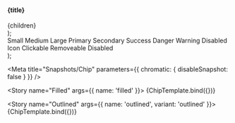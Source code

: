 
  <section>
    <h4>{title}</h4>
    <div style={{ display: 'flex', gap: '10px' }}>{children}</div>
  </section>
);

  <div>
    <Container title="Sizes">
      <Chip size="small" {...props}>
        Small
      </Chip>
      <Chip size="medium" {...props}>
        Medium
      </Chip>
      <Chip size="large" {...props}>
        Large
      </Chip>
    </Container>
    <Container title="Colors">
      <Chip color="primary" {...props}>
        Primary
      </Chip>
      <Chip color="secondary" {...props}>
        Secondary
      </Chip>
      <Chip color="success" {...props}>
        Success
      </Chip>
      <Chip color="danger" {...props}>
        Danger
      </Chip>
      <Chip color="warning" {...props}>
        Warning
      </Chip>
      <Chip color="disabled" {...props}>
        Disabled
      </Chip>
    </Container>
    <Container title="Icon">
      <Chip icon="settings" {...props}>
        Icon
      </Chip>
    </Container>
    <Container title="Clickable">
      <Chip clickable {...props}>
        Clickable
      </Chip>
    </Container>
    <Container title="Removeable">
      <Chip removeable {...props}>
        Removeable
      </Chip>
    </Container>
    <Container title="Disabled">
      <Chip disabled {...props}>
        Disabled
      </Chip>
    </Container>
  </div>
);

<Meta title="Snapshots/Chip" parameters={{ chromatic: { disableSnapshot: false } }} />

<Story name="Filled" args={{ name: 'filled' }}>
  {ChipTemplate.bind({})}
</Story>

<Story name="Outlined" args={{ name: 'outlined', variant: 'outlined' }}>
  {ChipTemplate.bind({})}
</Story>
